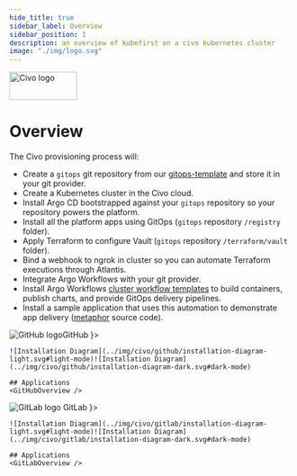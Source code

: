 ```yaml
---
hide_title: true
sidebar_label: Overview
sidebar_position: 1
description: an overview of kubefirst on a civo kubernetes cluster
image: "./img/logo.svg"
---
```




<div
  style={{
    display: "flex",
    justifyContent: "flex-end",
    alignItems: "center",
  }}
>
  <div>
    <img src={config.CIVO_LOGO_URL} height="50" width="120" alt="Civo logo" />
  </div>
</div>

# Overview

The Civo provisioning process will:

- Create a `gitops` git repository from our [gitops-template](https://github.com/kubefirst/gitops-template) and store it in your git provider.
- Create a Kubernetes cluster in the Civo cloud.
- Install Argo CD bootstrapped against your `gitops` repository so your repository powers the platform.
- Install all the platform apps using GitOps (`gitops` repository `/registry` folder).
- Apply Terraform to configure Vault (`gitops` repository `/terraform/vault` folder).
- Bind a webhook to ngrok in cluster so you can automate Terraform executions through Atlantis.
- Integrate Argo Workflows with your git provider.
- Install Argo Workflows [cluster workflow templates](https://argoproj.github.io/argo-workflows/cluster-workflow-templates/#cluster-workflow-templates) to build containers, publish charts, and provide GitOps delivery pipelines.
- Install a sample application that uses this automation to demonstrate app delivery ([metaphor](https://github.com/kubefirst/gitops-template/tree/main/metaphor) source code).

<Tabs groupId="git_provider" defaultValue="github" queryString>
  <TabItem attributes={{ className: styles.github }} value="github" label={ <div className="git-tab"><img src="https://assets.kubefirst.com/console/github.svg" alt="GitHub logo" /><span>GitHub</span></div> }>

    ![Installation Diagram](../img/civo/github/installation-diagram-light.svg#light-mode)![Installation Diagram](../img/civo/github/installation-diagram-dark.svg#dark-mode)

    ## Applications
    <GitHubOverview />

  </TabItem>
  <TabItem value="gitlab" attributes={{ className: styles.gitlab }} label={ <div className="git-tab"> <img src="https://assets.kubefirst.com/console/gitlab.svg" alt="GitLab logo" /> <span>GitLab</span></div> }>

    ![Installation Diagram](../img/civo/gitlab/installation-diagram-light.svg#light-mode)![Installation Diagram](../img/civo/gitlab/installation-diagram-dark.svg#dark-mode)

    ## Applications
    <GitLabOverview />
  </TabItem>
</Tabs>
